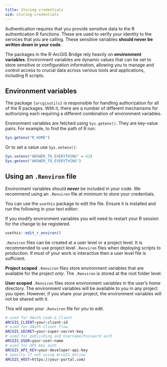 ```yaml
---
title: Storing credentials
uid: storing-credentials
---
```


Authentication requires that you provide sensitive data to the R authentication R functions. These are used to verify your identity to the services that you are calling. These sensitive variables **should never be written down in your code**. 

The packages in the R-ArcGIS Bridge rely heavily on **environment variables**. Environment variables are dynamic values that can be set to store sensitive or configuration information, allowing you to manage and control access to crucial data across various tools and applications, including R scripts.


## Environment variables 

The package `{arcgisutils}` is responsible for handling authorization for all of the R packages. With it, there are a number of different mechanisms for authorizing each requiring a different combination of environment variables. 

Environment variables are fetched using `Sys.getenv()`. They are key-value pairs. For example, to find the path of R run:

```r
Sys.getenv("R_HOME")
```

Or to set a value use `Sys.setenv()`:

```r
Sys.setenv("ANSWER_TO_EVERYTHING" = 42)
Sys.getenv("ANSWER_TO_EVERYTHING")
```


## Using an `.Renviron` file

Environment variables should _**never**_ be included in your code.
We recommend using an `.Renviron` file at minimum to store your credentials.

You can use the `usethis` package to edit the file. Ensure it is installed and run the following in your text editor:

:::{.callout-warning}
If you modify environment variables you will need to restart your R session for the change to be registered.
:::

```r
usethis::edit_r_environ()
```
:::{.callout-tip title="`.Renviron` scopes" collapse="true"}
`.Renviron` files can be created at a user level or a project level. It is recommended to use project level `.Renviron` files when deploying scripts to production. If most of your work is interactive then a user level file is sufficient. 

**Project scoped** `.Renviron` files store environment variables that are available for the project _only_. The `.Renviron` is stored at the root folder level.

**User scoped** `.Renviron` files store environment variables in the user's home directory. The environment variables will be available to you in any project you open. However, if you share your project, the environment variables will not be shared with it.
:::

This will open your `.Renviron` file for you to edit.

```bash
# used for OAuth Code & Client
ARCGIS_CLIENT=your-client-id
# used for OAuth Client flow
ARCGIS_SECRET=your-super-secret-key
# used for publishing and Username/Password auth
ARCGIS_USER=your-user-name
# used for API Key auth
ARCGIS_API_KEY=your-developer-api-key
# specify if not using ArcGIS Online
ARCGIS_HOST=https://your-portal.com/ 
```
